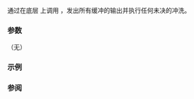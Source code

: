 {{cpp/io/basic_osyncstream/title|emit}}
{{cpp/io/basic_osyncstream/navbar}}
{{dcl begin}}
{{dcl|1=
void emit();
}}
{{dcl end}}

通过在底层 {{ltt|cpp/io/basic_syncbuf|std::basic_syncbuf}} 上调用 {{ltt|cpp/io/basic_syncbuf/emit|emit()}}，发出所有缓冲的输出并执行任何未决的冲洗。
 
===参数===
（无）

===示例===
{{example
|code=
#include &lt;iostream&gt;
#include &lt;syncstream&gt;

int main()
{
    {
        std::osyncstream bout(std::cout);
        bout &lt;&lt; "Hello," &lt;&lt; '\n'; // 不冲洗
        bout.emit(); // 传输字符；不冲洗 cout
        bout &lt;&lt; "World!" &lt;&lt; std::endl; // 标记冲洗；不冲洗 cout
        bout.emit(); // 传输字符；冲洗 cout
        bout &lt;&lt; "Greetings." &lt;&lt; '\n'; // 不冲洗
    } // 析构函数调用 emit() ：传输字符；不冲洗 cout

    // emit 能用于被包装流上的局部异常处理
    std::osyncstream bout(std::cout);
    bout &lt;&lt; "Hello, " &lt;&lt; "World!" &lt;&lt; '\n';
    try
    {
        bout.emit();
    }
    catch (...)
    {
        // 处理异常
    }
}|output=
Hello,
World!
Greetings.
Hello, World!
}}

===参阅===
{{dsc begin}}
{{dsc inc|cpp/io/basic_osyncstream/dsc destructor}}
{{dsc inc|cpp/io/basic_syncbuf/dsc emit}}
{{dsc end}}

{{langlinks|en|es|ja}}